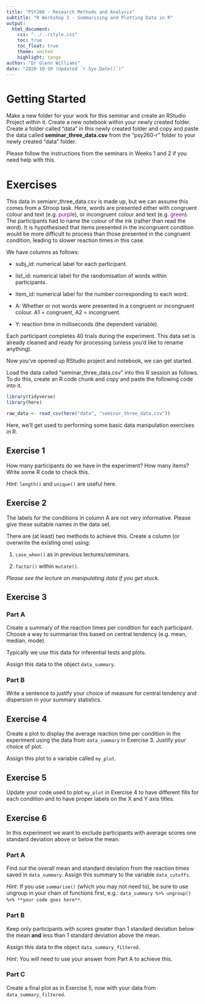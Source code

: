 ```yaml
---
title: "PSY260 - Research Methods and Analysis"
subtitle: "R Workshop 3 - Summarising and Plotting Data in R"
output: 
  html_document:
    css: "../../style.css"
    toc: true
    toc_float: true
    theme: united
    highlight: tango
author: "Dr Glenn Williams"
date: "2020-10-19 (Updated `r Sys.Date()`)"
---
```


# Getting Started

Make a new folder for your work for this seminar and create an RStudio Project within it. Create a new notebook within your newly created folder. Create a folder called "data" in this newly created folder and copy and paste the data called **seminar_three_data.csv** from the "psy260-r" folder to your newly created "data" folder.

Please follow the instructions from the seminars in Weeks 1 and 2 if you need help with this.

# Exercises

This data in semianr_three_data.csv is made up, but we can assume this comes from a Stroop task. Here, words are presented either with congruent colour and text (e.g. <span style="color: purple;">purple</span>), or incongruent colour and text (e.g. <span style="color: purple;">green</span>). The participants had to name the colour of the ink (rather than read the word). It is hypothesised that items presented in the incongruent condition would be more difficult to process than those presented in the congruent condition, leading to slower reaction times in this case.

We have columns as follows:

- subj_id: numerical label for each participant.

- list_id: numerical label for the randomisation of words within participants.

- item_id: numerical label for the number corresponding to each word.

- A: Whether or not words were presented in a congruent or incongruent colour. A1 = congruent, A2 = incongruent. 

- Y: reaction time in milliseconds (the dependent variable).

Each participant completes 40 trials during the experiment. This data set is already cleaned and ready for processing (unless you'd like to rename anything).

Now you've opened up RStudio project and notebook, we can get started.

Load the data called "seminar_three_data.csv" into this R session as follows. To do this, create an R code chunk and copy and paste the following code into it.

```r
library(tidyverse)
library(here)

raw_data <- read_csv(here("data", "seminar_three_data.csv"))
```

Here, we'll get used to performing some basic data manipulation exercises in R.

## Exercise 1

How many participants do we have in the experiment? How many items? Write some R code to check this.

*Hint*: `length()` and `unique()` are useful here.

## Exercise 2

The labels for the conditions in column A are not very informative. Please give these suitable names in the data set.

There are (at least) two methods to achieve this. Create a column (or overwrite the existing one) using:

1. `case_when()` as in previous lectures/seminars.

2. `factor()` within `mutate()`.

*Please see the lecture on manipulating data if you get stuck.*

## Exercise 3

### Part A

Create a summary of the reaction times per condition for each participant. Choose a way to summarise this based on central tendency (e.g. mean, median, mode).

Typically we use this data for inferential tests and plots.

Assign this data to the object `data_summary`.

### Part B

Write a sentence to justify your choice of measure for central tendency and dispersion in your summary statistics.

## Exercise 4

Create a plot to display the average reaction time per condition in the experiment using the data from `data_summary` in Exercise 3. Justify your choice of plot.

Assign this plot to a variable called `my_plot`.

## Exercise 5

Update your code used to plot `my_plot` in Exercise 4 to have different fills for each condition and to have proper labels on the X and Y axis titles.

## Exercise 6

In this experiment we want to exclude participants with average scores one standard deviation above or below the mean.

### Part A

Find out the overall mean and standard deviation from the reaction times saved in `data_summary`. Assign this summary to the variable `data_cutoffs`.

*Hint*: If you use `summarise()` (which you may not need to), be sure to use ungroup in your chain of functions first, e.g.: `data_summary %>% ungroup() %>% **your code goes here**`.

### Part B

Keep only participants with scores greater than 1 standard deviation below the mean **and** less than 1 standard deviation above the mean.

Assign this data to the object `data_summary_filtered`.

*Hint*: You will need to use your answer from Part A to achieve this.

### Part C

Create a final plot as in Exercise 5, now with your data from `data_summary_filtered`.
